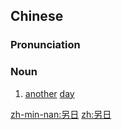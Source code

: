 ==Chinese==
{{zh-forms}}

===Pronunciation===
{{zh-pron
|m=lìngrì
|c=ling6 jat6
|h=pfs=nang-ngit
|mn=zz,kh:lēng-ji̍t/xm,qz,tp:lēng-li̍t
|cat=n
}}

===Noun===
{{zh-noun}}

# {{lb|zh|literary|or|dialectal}} [[another]] [[day]]

[[zh-min-nan:另日]]
[[zh:另日]]